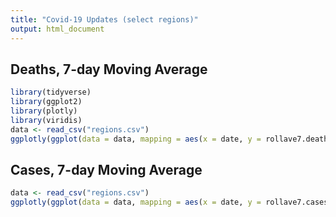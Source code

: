 ```yaml
---
title: "Covid-19 Updates (select regions)"
output: html_document
---
```


## Deaths, 7-day Moving Average


```r
library(tidyverse)
library(ggplot2)
library(plotly)
library(viridis)
data <- read_csv("regions.csv")
ggplotly(ggplot(data = data, mapping = aes(x = date, y = rollave7.deaths, color = region)) + geom_smooth(se=FALSE) + scale_y_log10() + theme_minimal() + labs(y = "7-day moving average", x = "Date", color = "Regions"))
```

## Cases, 7-day Moving Average

```r
data <- read_csv("regions.csv")
ggplotly(ggplot(data = data, mapping = aes(x = date, y = rollave7.cases, color = region)) + geom_smooth(se=FALSE) + scale_y_log10() + theme_minimal() + labs(y = "7-day moving average", x = "Date", color = "Regions"))
```